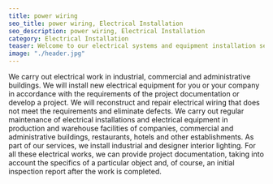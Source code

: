 ```yaml
---
title: power wiring
seo_title: power wiring, Electrical Installation
seo_description: power wiring, Electrical Installation
category: Electrical Installation
teaser: Welcome to our electrical systems and equipment installation services, where cutting-edge technology is combined with unrivaled expertise.expertise.  
image: "./header.jpg"
---
```

<p>
We carry out electrical work in industrial, commercial and administrative buildings. We will install new electrical equipment for you or your company in accordance with the requirements of the project documentation or develop a project. We will reconstruct and repair electrical wiring that does not meet the requirements and eliminate defects. We carry out regular maintenance of electrical installations and electrical equipment in production and warehouse facilities of companies, commercial and administrative buildings, restaurants, hotels and other establishments. As part of our services, we install industrial and designer interior lighting. For all these electrical works, we can provide project documentation, taking into account the specifics of a particular object and, of course, an initial inspection report after the work is completed.
</p>